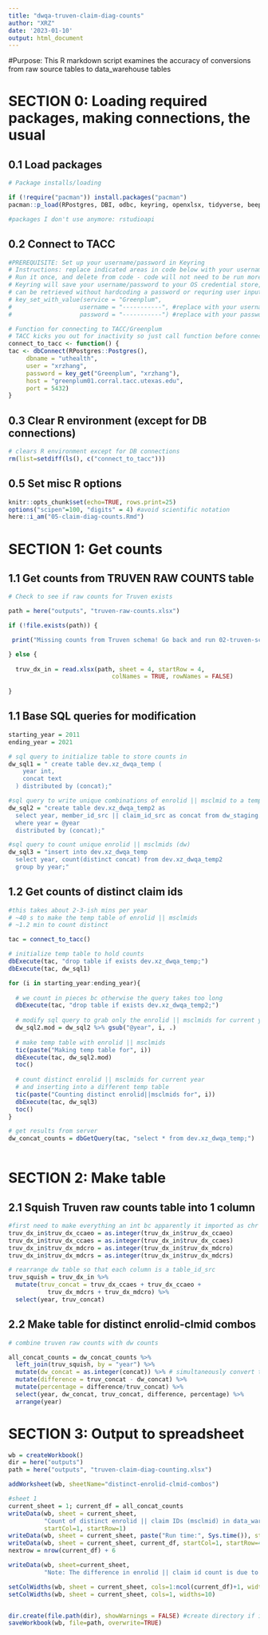 ```yaml
---
title: "dwqa-truven-claim-diag-counts"
author: "XRZ"
date: '2023-01-10'
output: html_document
---
```



#Purpose:
This R markdown script examines the accuracy of conversions from raw source tables to
data_warehouse tables


# SECTION 0: Loading required packages, making connections, the usual

## 0.1 Load packages
```r
# Package installs/loading 

if (!require("pacman")) install.packages("pacman")
pacman::p_load(RPostgres, DBI, odbc, keyring, openxlsx, tidyverse, beepr, tictoc, here)

#packages I don't use anymore: rstudioapi

```

## 0.2 Connect to TACC
```r
#PREREQUISITE: Set up your username/password in Keyring
# Instructions: replace indicated areas in code below with your username/password for TACC server
# Run it once, and delete from code - code will not need to be run more than once per user per computer
# Keyring will save your username/password to your OS credential store, and the service/user/password combo
# can be retrieved without hardcoding a password or requring user input.
# key_set_with_value(service = "Greenplum", 
#                   username = "-----------", #replace with your username
#                   password = "-----------") #replace with your password

# Function for connecting to TACC/Greenplum
# TACC kicks you out for inactivity so just call function before connections
connect_to_tacc <- function() {
tac <- dbConnect(RPostgres::Postgres(),
	 dbname = "uthealth",
	 user = "xrzhang",
	 password = key_get("Greenplum", "xrzhang"),
	 host = "greenplum01.corral.tacc.utexas.edu",
	 port = 5432)
}

```

## 0.3 Clear R environment (except for DB connections)
```r
# clears R environment except for DB connections
rm(list=setdiff(ls(), c("connect_to_tacc")))
```

## 0.5 Set misc R options
```r
knitr::opts_chunk$set(echo=TRUE, rows.print=25)
options("scipen"=100, "digits" = 4) #avoid scientific notation
here::i_am("05-claim-diag-counts.Rmd")
```

# SECTION 1: Get counts
## 1.1 Get counts from TRUVEN RAW COUNTS table
```r

# Check to see if raw counts for Truven exists

path = here("outputs", "truven-raw-counts.xlsx")

if (!file.exists(path)) {

 print("Missing counts from Truven schema! Go back and run 02-truven-schema-counts.Rmd")

} else {
  
  truv_dx_in = read.xlsx(path, sheet = 4, startRow = 4,
                             colNames = TRUE, rowNames = FALSE)
  
}

```

## 1.1 Base SQL queries for modification
```r

starting_year = 2011
ending_year = 2021

# sql query to initialize table to store counts in
dw_sql1 = " create table dev.xz_dwqa_temp (
  	year int,
  	concat text
  ) distributed by (concat);"

#sql query to write unique combinations of enrolid || msclmid to a temp table (dw)
dw_sql2 = "create table dev.xz_dwqa_temp2 as
  select year, member_id_src || claim_id_src as concat from dw_staging.claim_diag
  where year = @year
  distributed by (concat);"

#sql query to count unique enrolid || msclmids (dw)
dw_sql3 = "insert into dev.xz_dwqa_temp
  select year, count(distinct concat) from dev.xz_dwqa_temp2
  group by year;"

```

## 1.2 Get counts of distinct claim ids
```r
#this takes about 2-3-ish mins per year
# ~40 s to make the temp table of enrolid || msclmids
# ~1.2 min to count distinct

tac = connect_to_tacc()

# initialize temp table to hold counts
dbExecute(tac, "drop table if exists dev.xz_dwqa_temp;") 
dbExecute(tac, dw_sql1)

for (i in starting_year:ending_year){
  
  # we count in pieces bc otherwise the query takes too long
  dbExecute(tac, "drop table if exists dev.xz_dwqa_temp2;")
  
  # modify sql query to grab only the enrolid || msclmids for current year
  dw_sql2.mod = dw_sql2 %>% gsub("@year", i, .)
  
  # make temp table with enrolid || msclmids
  tic(paste("Making temp table for", i))
  dbExecute(tac, dw_sql2.mod)
  toc()
  
  # count distinct enrolid || msclmids for current year
  # and inserting into a different temp table
  tic(paste("Counting distinct enrolid||msclmids for", i))
  dbExecute(tac, dw_sql3)
  toc()
}

# get results from server
dw_concat_counts = dbGetQuery(tac, "select * from dev.xz_dwqa_temp;")
  
```

# SECTION 2: Make table

## 2.1 Squish Truven raw counts table into 1 column
```r

#first need to make everything an int bc apparently it imported as chr
truv_dx_in$truv_dx_ccaeo = as.integer(truv_dx_in$truv_dx_ccaeo)
truv_dx_in$truv_dx_ccaes = as.integer(truv_dx_in$truv_dx_ccaes)
truv_dx_in$truv_dx_mdcro = as.integer(truv_dx_in$truv_dx_mdcro)
truv_dx_in$truv_dx_mdcrs = as.integer(truv_dx_in$truv_dx_mdcrs)

# rearrange dw table so that each column is a table_id_src
truv_squish = truv_dx_in %>%
  mutate(truv_concat = truv_dx_ccaes + truv_dx_ccaeo +
           truv_dx_mdcrs + truv_dx_mdcro) %>%
  select(year, truv_concat)


```

## 2.2 Make table for distinct enrolid-clmid combos
```r
# combine truven raw counts with dw counts

all_concat_counts = dw_concat_counts %>%
  left_join(truv_squish, by = "year") %>%
  mutate(dw_concat = as.integer(concat)) %>% # simultaneously convert to int and rename
  mutate(difference = truv_concat - dw_concat) %>%
  mutate(percentage = difference/truv_concat) %>%
  select(year, dw_concat, truv_concat, difference, percentage) %>%
  arrange(year)

```


# SECTION 3: Output to spreadsheet
```r

wb = createWorkbook()
dir = here("outputs")
path = here("outputs", "truven-claim-diag-counting.xlsx")

addWorksheet(wb, sheetName="distinct-enrolid-clmid-combos")

#sheet 1
current_sheet = 1; current_df = all_concat_counts
writeData(wb, sheet = current_sheet,
          "Count of distinct enrolid || claim IDs (msclmid) in data_warehouse and Truven schema on TACC server",
          startCol=1, startRow=1)
writeData(wb, sheet = current_sheet, paste("Run time:", Sys.time()), startCol=1, startRow=2)
writeData(wb, sheet = current_sheet, current_df, startCol=1, startRow=4)
nextrow = nrow(current_df) + 6

writeData(wb, sheet=current_sheet,
          "Note: The difference in enrolid || claim id count is due to the low-frequency data integrity issue where a distinct enrolid || claim id combination is used in two different years", startCol=1, startRow = nextrow)

setColWidths(wb, sheet = current_sheet, cols=1:ncol(current_df)+1, widths="auto")
setColWidths(wb, sheet = current_sheet, cols=1, widths=10)


dir.create(file.path(dir), showWarnings = FALSE) #create directory if it does not exist
saveWorkbook(wb, file=path, overwrite=TRUE)

```

